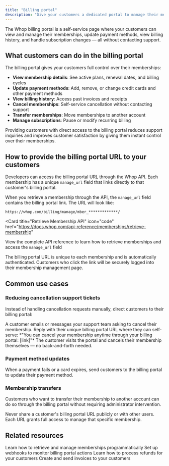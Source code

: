 ```yaml
---
title: "Billing portal"
description: "Give your customers a dedicated portal to manage their memberships and billing"
---
```


The Whop billing portal is a self-service page where your customers can view and manage their memberships, update payment methods, view billing history, and handle subscription changes — all without contacting support.

## What customers can do in the billing portal

The billing portal gives your customers full control over their memberships:

- **View membership details**: See active plans, renewal dates, and billing cycles
- **Update payment methods**: Add, remove, or change credit cards and other payment methods
- **View billing history**: Access past invoices and receipts
- **Cancel memberships**: Self-service cancellation without contacting support
- **Transfer memberships**: Move memberships to another account
- **Manage subscriptions**: Pause or modify recurring billing

<Tip>
  Providing customers with direct access to the billing portal reduces support
  inquiries and improves customer satisfaction by giving them instant control
  over their memberships.
</Tip>

## How to provide the billing portal URL to your customers

Developers can access the billing portal URL through the Whop API. Each membership has a unique `manage_url` field that links directly to that customer's billing portal.

When you retrieve a membership through the API, the `manage_url` field contains the billing portal link. The URL will look like:

```
https://whop.com/billing/manage/mber_*************/
```

<Card
  title="Retrieve Membership API"
  icon="code"
  href="https://docs.whop.com/api-reference/memberships/retrieve-membership"
>
  View the complete API reference to learn how to retrieve memberships and
  access the `manage_url` field
</Card>

<Info>
  The billing portal URL is unique to each membership and is automatically
  authenticated. Customers who click the link will be securely logged into their
  membership management page.
</Info>

## Common use cases

### Reducing cancellation support tickets

Instead of handling cancellation requests manually, direct customers to their billing portal:

<Steps>
  <Step title="Customer requests cancellation" titleSize="h3">
    A customer emails or messages your support team asking to cancel their
    membership.
  </Step>
  <Step title="Send billing portal link" titleSize="h3">
    Reply with their unique billing portal URL where they can self-serve: *"You
    can cancel your membership anytime through your billing portal: [link]"*
  </Step>
  <Step title="Customer cancels directly" titleSize="h3">
    The customer visits the portal and cancels their membership themselves — no
    back-and-forth needed.
  </Step>
</Steps>

### Payment method updates

When a payment fails or a card expires, send customers to the billing portal to update their payment method.

### Membership transfers

Customers who want to transfer their membership to another account can do so through the billing portal without requiring administrator intervention.

<Warning>
  Never share a customer's billing portal URL publicly or with other users. Each
  URL grants full access to manage that specific membership.
</Warning>

## Related resources

<CardGroup cols={2}>
  <Card title="Memberships API" icon="code" href="/api-reference/memberships">
    Learn how to retrieve and manage memberships programmatically
  </Card>
  <Card title="Webhooks" icon="webhook" href="/apps/features/webhooks">
    Set up webhooks to monitor billing portal actions
  </Card>
  <Card title="Refunds" icon="rotate-left" href="/payments/refund-customer">
    Learn how to process refunds for your customers
  </Card>
  <Card
    title="Send an invoice"
    icon="file-invoice"
    href="/payments/send-an-invoice"
  >
    Create and send invoices to your customers
  </Card>
</CardGroup>
